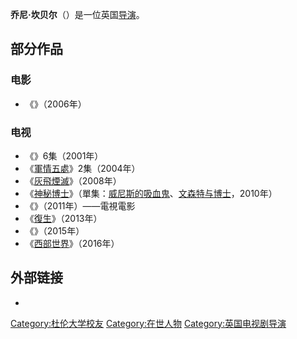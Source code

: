 {{BLP unsourced|time=2020-03-14T08:38:50+00:00}}
{{noteTA
|G1=Show
|G2=TV
}}
'''乔尼·坎贝尔'''（{{lang-en|Jonny Campbell}}）是一位英国[[导演|导演]]。

==部分作品==
===电影===
* 《{{link-en|解剖外星人 (電影)|Alien Autopsy (film)|解剖外星人}}》（2006年）

===电视===
* 《''{{link-en|Phoenix Nights|Phoenix Nights}}''》6集（2001年）
* 《[[軍情五處_(電視劇集)|軍情五處]]》2集（2004年）
* 《[[灰飛煙滅|灰飛煙滅]]》（2008年）
* 《[[神秘博士|神秘博士]]》（單集：[[威尼斯的吸血鬼|威尼斯的吸血鬼]]、[[文森特与博士|文森特与博士]]，2010年）
* 《''{{link-en|Eric and Ernie|Eric and Ernie}}''》（2011年）——電視電影
* 《[[復生_(電視劇集)|復生]]》（2013年）
* 《{{link-en|臨時空缺 (迷你劇)|The Casual Vacancy (miniseries)|臨時空缺}}》（2015年）
* 《[[西部世界|西部世界]]》（2016年）

==外部链接==
*{{imdb}}

{{DEFAULTSORT:Campbell}}
[[Category:杜伦大学校友|Category:杜伦大学校友]]
[[Category:在世人物|Category:在世人物]]
[[Category:英国电视剧导演|Category:英国电视剧导演]]
{{uk-bio-stub}}